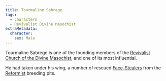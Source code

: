 ```yaml
---
title: Tourmaline Sabrege
tags:
  - characters
  - Revivalist Divine Masochist
extraMetadata:
  character:
    sex: Male
---
```


Tourmaline Sabrege is one of the founding members of the
[Revivalist Church of the Divine Masochist](/religions/divine-masochism/revivalist/),
and one of its most influential.

He had taken under his wing, a number of rescued
[Face-Stealers](/species/face-stealer/) from the
[Reformist](/religions/divine-masochism/reformist/) breeding pits.
